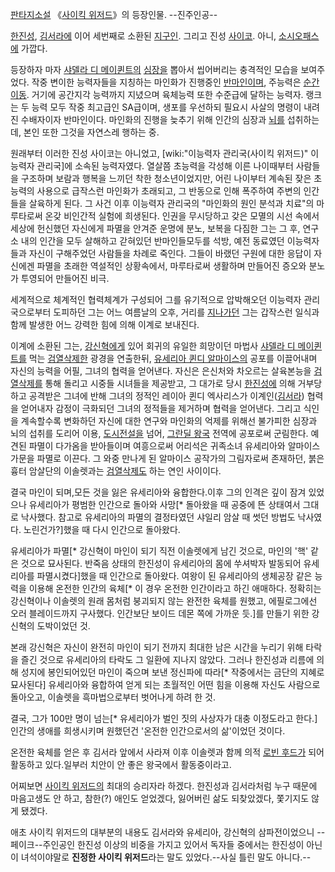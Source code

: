 [[판타지소설]] 《[[사이킥 위저드]]》의 등장인물. --진주인공--

[[한진성]], [[김서라]]에 이어 세번째로 소환된 [[지구인]]. 그리고 진성 [[사이코]]. 아니, [[소시오패스]]에 가깝다.

등장하자 마자 [[샤델라 디 메이퀸트]]의 [[심장]]을 뽑아서 씹어버리는 충격적인 모습을 보여주었다. 작중 변이한 능력자들을 지칭하는 마인화가 진행중인          [[반마인]]이며, 주능력은 [[순간이동]]. 거기에 공간지각 능력까지 지녔으며 육체능력 또한 수준급에 달하는 능력자. 랭크는 두 능력 모두 작중 최고급인 SA급이며, 생포를 우선하되 필요시 사살의 명령이 내려진 수배자이자 반마인이다. 마인화의 진행을 늦추기 위해 인간의 심장과 [[뇌]]를 섭취하는데, 본인 또한 그것을 자연스레 행하는 중.

원래부터 이러한 진성 사이코는 아니었고, [wiki:"이능력자 관리국(사이킥 위저드)" 이능력자 관리국]에 소속된 능력자였다. 열살쯤 초능력을 각성해 이른 나이때부터 사람들을 구조하며 보람과 행복을 느끼던 착한 청소년이었지만, 어린 나이부터 계속된 잦은 초능력의 사용으로 급작스런 마인화가 초래되고, 그 반동으로 인해 폭주하여 주변의 인간들을 살육하게 된다. 그 사건 이후 이능력자 관리국의 "마인화의 원인 분석과 치료"의 마루타로써 온갖 비인간적 실험에 희생된다. 인권을 무시당하고 갖은 모멸의 시선 속에서 세상에 헌신했던 자신에게 파멸을 안겨준 운명에 분노, 보복을 다짐한 그는 그 후, 연구소 내의 인간을 모두 살해하고 갇혀있던 반마인들모두를 석방, 예전 동료였던 이능력자들과 자신이 구해주었던 사람들을 차례로 죽인다. 그들이 바랬던 구원에 대한 응답이 자신에겐 파멸을 초래한 역설적인 상황속에서, 마루타로써 생활하며 만들어진 증오와 분노가 투영되어 만들어진 비극.

세계적으로 체계적인 협력체계가 구성되어 그를 유기적으로 압박해오던 이능력자 관리국으로부터 도피하던 그는 어느 여름날의 오후, 거리를 [[지나가던]]    그는 갑작스런 일식과 함께 발생한 어느 강력한 힘에 의해 이계로 보내진다.

이계에 소환된 그는, [[강신혁]]에게 있어 회귀의 유일한 희망이던 마법사 [[샤델라 디 메이퀸트]]를 먹는 [[검열삭제]]한 광경을 연출한뒤, [[유세리아 퀸디 알마이스]]의 공포를 이끌어내며 자신의 능력을 어필, 그녀의 협력을 얻어낸다. 자신은 은신처와 차오르는 살육본능을 [[검열삭제]]를 통해 돌리고 시중들 시녀들을 제공받고, 그 대가로 당시 [[한진성]]에 의해 거부당하고 공격받은 그녀에 반해 그녀의 정적인 레이아 퀸디 엑사리스가 이계인([[김서라]]) 협력을 얻어내자 감정이 극화되던 그녀의 정적들을 제거하며 협력을 얻어낸다. 그리고 식인을 계속할수록 변화하던 자신에 대한 연구와 마인화의 억제를 위해선 불가피한 심장과 뇌의 섭취를 도리어 이용, [[도시전설]]을 넘어, [[그란딜 왕국]] 전역에 공포로써 군림한다. 예견된 파멸이 다가옴을 받아들이며 여흥으로써 어리석은 귀족소녀 유세리아와 알마이스 가문을 파멸로 이끈다. 그 와중 만나게 된 알마이스 공작가의 그림자로써 존재하던, 붉은 흉터 암살단의 이솔렛과는 [[검열삭제]]도 하는 연인 사이이다.

결국 마인이 되며,모든 것을 잃은 유세리아와 융합한다.이후 그의 인격은 깊이 잠겨 있었으나 유세리아가 평범한 인간으로 돌아와 사망[* 돌아왔을 때 공중에 뜬 상태여서 그대로 낙사했다. 참고로 유세리아의 파멸의 결정타였던 샤일리 암살 때 썻던 방법도 낙사였다. 노린건가?]했을 때 다시 인간으로 돌아왔다.

유세리아가 파멸[* 강신혁이 마인이 되기 직전 이솔렛에게 남긴 것으로, 마인의 '핵' 같은 것으로 묘사된다. 반죽음 상태의 한진성이 유세리아의 몸에 쑤셔박자 발동되어 유세리아를 파멸시켰다]했을 때 인간으로 돌아왔다. 여왕이 된 유세리아의 생체공장 같은 능력을 이용해 온전한 인간의 육체[* 이 경우 온전한 인간이라고 하긴 애매하다. 정확히는 강신혁이나 이솔렛의 원래 몸처럼 붕괴되지 않는 완전한 육체를 원했고, 에필로그에선 오러 블레이드까지 구사했다. 인간보단 보이드 데몬 쪽에 가까운 듯.]를 만들기 위한 강신혁의 도박이었던 것. 

본래 강신혁은 자신이 완전히 마인이 되기 전까지 최대한 남은 시간을 누리기 위해 타락을 즐긴 것으로 유세리아의 타락도 그 일환에 지나지 않았다. 그러나 한진성과 리름에 의해 성지에 봉인되어있던 마인이 죽으며 보낸 정신파에 따라[* 작중에서는 금단의 지혜로 묘사된다] 유세리아와 융합하여 얻게 되는 초월적인 어떤 힘을 이용해 자신도 사람으로 돌아오고, 이솔렛을 흑마법으로부터 벗어나게 하려 한 것. 

결국, 그가 100만 명이 넘는[* 유세리아가 벌인 짓의 사상자가 대충 이정도라고 한다.] 인간의 생애를 희생시키며 원했던건 '온전한 인간으로서의 삶'이었던 것이다.

온전한 육체를 얻은 후 김서라 앞에서 사라져 이후 이솔렛과 함께 의적 [[로빈 후드]]가 되어 활동하고 있다.일부러 치안이 안 좋은 왕국에서 활동중이라고.

어찌보면 [[사이킥 위저드]]의 최대의 승리자라 하겠다. 한진성과 김서라처럼 누구 때문에 마음고생도 안 하고, 참한(?) 애인도 얻었겠다, 잃어버린 삶도 되찾았겠다, 쫓기지도 않게 됐겠다.

애초 사이킥 위저드의 대부분의 내용도 김서라와 유세리아, 강신혁의 삼파전이었으니 --페이크--주인공인 한진성 이상의 비중을 가지고 있어서 독자들 중에서는 한진성이 아닌 이 녀석이야말로 '''진정한 사이킥 위저드'''라는 말도 있었다.--사실 틀린 말도 아니다.--

